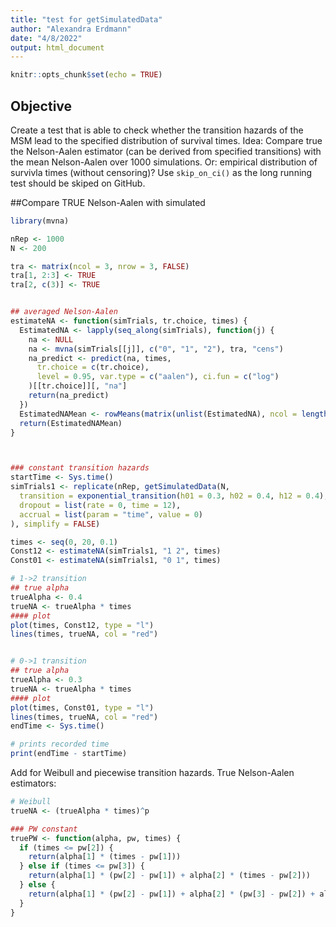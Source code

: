 ```yaml
---
title: "test for getSimulatedData"
author: "Alexandra Erdmann"
date: "4/8/2022"
output: html_document
---
```


```r
knitr::opts_chunk$set(echo = TRUE)
```


## Objective

Create a test that is able to check whether the transition hazards of the MSM lead to the specified distribution of
survival times.
Idea: Compare true the Nelson-Aalen estimator (can be derived from specified transitions) with the mean Nelson-Aalen over 1000 simulations. Or: empirical distribution of survivla times (without censoring)?
Use `skip_on_ci()` as the long running test should be skiped on GitHub.



##Compare TRUE Nelson-Aalen with simulated

```r
library(mvna)

nRep <- 1000
N <- 200

tra <- matrix(ncol = 3, nrow = 3, FALSE)
tra[1, 2:3] <- TRUE
tra[2, c(3)] <- TRUE


## averaged Nelson-Aalen
estimateNA <- function(simTrials, tr.choice, times) {
  EstimatedNA <- lapply(seq_along(simTrials), function(j) {
    na <- NULL
    na <- mvna(simTrials[[j]], c("0", "1", "2"), tra, "cens")
    na_predict <- predict(na, times,
      tr.choice = c(tr.choice),
      level = 0.95, var.type = c("aalen"), ci.fun = c("log")
    )[[tr.choice]][, "na"]
    return(na_predict)
  })
  EstimatedNAMean <- rowMeans(matrix(unlist(EstimatedNA), ncol = length(EstimatedNA)))
  return(EstimatedNAMean)
}



### constant transition hazards
startTime <- Sys.time()
simTrials1 <- replicate(nRep, getSimulatedData(N,
  transition = exponential_transition(h01 = 0.3, h02 = 0.4, h12 = 0.4),
  dropout = list(rate = 0, time = 12),
  accrual = list(param = "time", value = 0)
), simplify = FALSE)

times <- seq(0, 20, 0.1)
Const12 <- estimateNA(simTrials1, "1 2", times)
Const01 <- estimateNA(simTrials1, "0 1", times)

# 1->2 transition
## true alpha
trueAlpha <- 0.4
trueNA <- trueAlpha * times
#### plot
plot(times, Const12, type = "l")
lines(times, trueNA, col = "red")


# 0->1 transition
## true alpha
trueAlpha <- 0.3
trueNA <- trueAlpha * times
#### plot
plot(times, Const01, type = "l")
lines(times, trueNA, col = "red")
endTime <- Sys.time()

# prints recorded time
print(endTime - startTime)
```


Add for Weibull and piecewise transition hazards. True Nelson-Aalen estimators:

```r
# Weibull
trueNA <- (trueAlpha * times)^p

### PW constant
truePW <- function(alpha, pw, times) {
  if (times <= pw[2]) {
    return(alpha[1] * (times - pw[1]))
  } else if (times <= pw[3]) {
    return(alpha[1] * (pw[2] - pw[1]) + alpha[2] * (times - pw[2]))
  } else {
    return(alpha[1] * (pw[2] - pw[1]) + alpha[2] * (pw[3] - pw[2]) + alpha[3] * (times - pw[3]))
  }
}
```
